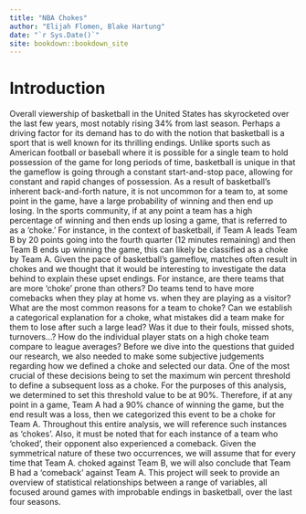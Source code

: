 ```yaml
--- 
title: "NBA Chokes"
author: "Elijah Flomen, Blake Hartung"
date: "`r Sys.Date()`"
site: bookdown::bookdown_site
---
```


# Introduction

Overall viewership of basketball in the United States has skyrocketed over the last few years, most notably rising 34% from last season. Perhaps a driving factor for its demand has to do with the notion that basketball is a sport that is well known for its thrilling endings. Unlike sports such as American football or baseball where it is possible for a single team to hold possession of the game for long periods of time, basketball is unique in that the gameflow is going through a constant start-and-stop pace, allowing for constant and rapid changes of possession. 
As a result of basketball's inherent back-and-forth nature, it is not uncommon for a team to, at some point in the game, have a large probability of winning and then end up losing. In the sports community, if at any point a team has a high percentage of winning and then ends up losing a game, that is referred to as a ‘choke.’ For instance, in the context of basketball, if Team A leads Team B by 20 points going into the fourth quarter (12 minutes remaining) and then Team B ends up winning the game, this can likely be classified as a choke by Team A. Given the pace of basketball’s gameflow, matches often result in chokes and we thought that it would be interesting to investigate the data behind to explain these upset endings. For instance, are there teams that are more ‘choke’ prone than others? Do teams tend to have more comebacks when they play at home vs. when they are playing as a visitor? What are the most common reasons for a team to choke? Can we establish a categorical explanation for a choke, what mistakes did a team make for them to lose after such a large lead? Was it due to their fouls, missed shots, turnovers...? How do the individual player stats on a high choke team compare to league averages? Before we dive into the questions that guided our research, we also needed to make some subjective judgements regarding how we defined a choke and selected our data. One of the most crucial of these decisions being to set the maximum win percent threshold to define a subsequent loss as a choke. For the purposes of this analysis, we determined to set this threshold value to be at 90%. Therefore, if at any point in a game, Team A had a 90% chance of winning the game, but the end result was a loss, then we categorized this event to be a choke for Team A. Throughout this entire analysis, we will reference such instances as ‘chokes’. Also, it must be noted that for each instance of a team who ‘choked’, their opponent also experienced a comeback. Given the symmetrical nature of these two occurrences, we will assume that for every time that Team A. choked against Team B, we will also conclude that Team B had a ‘comeback’ against Team A. 
This project will seek to provide an overview of statistical relationships between a range of variables, all focused around games with improbable endings in basketball, over the last four seasons.



